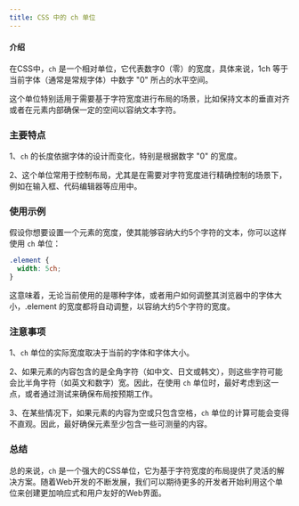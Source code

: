 ```yaml
---
title: CSS 中的 ch 单位
---
```


#### 介绍
在CSS中，`ch` 是一个相对单位，它代表数字0（零）的宽度，具体来说，1ch 等于当前字体（通常是常规字体）中数字 "0" 所占的水平空间。

这个单位特别适用于需要基于字符宽度进行布局的场景，比如保持文本的垂直对齐或者在元素内部确保一定的空间以容纳文本字符。


### 主要特点
1、`ch` 的长度依据字体的设计而变化，特别是根据数字 "0" 的宽度。

2、这个单位常用于控制布局，尤其是在需要对字符宽度进行精确控制的场景下，例如在输入框、代码编辑器等应用中。

### 使用示例
假设你想要设置一个元素的宽度，使其能够容纳大约5个字符的文本，你可以这样使用 `ch` 单位：
```css
.element {
  width: 5ch;
}
```
这意味着，无论当前使用的是哪种字体，或者用户如何调整其浏览器中的字体大小，.element 的宽度都将自动调整，以容纳大约5个字符的宽度。

### 注意事项
1、`ch` 单位的实际宽度取决于当前的字体和字体大小。

2、如果元素的内容包含的是全角字符（如中文、日文或韩文），则这些字符可能会比半角字符（如英文和数字）宽。因此，在使用 `ch` 单位时，最好考虑到这一点，或者通过测试来确保布局按预期工作。

3、在某些情况下，如果元素的内容为空或只包含空格，`ch` 单位的计算可能会变得不直观。因此，最好确保元素至少包含一些可测量的内容。

### 总结
总的来说，`ch` 是一个强大的CSS单位，它为基于字符宽度的布局提供了灵活的解决方案。随着Web开发的不断发展，我们可以期待更多的开发者开始利用这个单位来创建更加响应式和用户友好的Web界面。